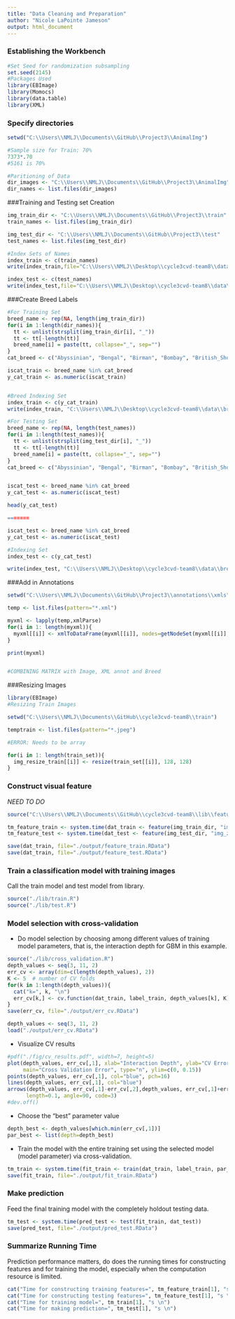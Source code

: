 ---
title: "Data Cleaning and Preparation"
author: "Nicole LaPointe Jameson"
output: html_document
---

### Establishing the Workbench
```{r, message=FALSE}
#Set Seed for randomization subsampling
set.seed(2145)
#Packages Used
library(EBImage)
library(Momocs)
library(data.table)
library(XML)
```

### Specify directories

```{r, eval=FALSE}
setwd("C:\\Users\\NMLJ\\Documents\\GitHub\\Project3\\AnimalImg")

#Sample size for Train: 70%
7373*.70
#5161 is 70%

#Paritioning of Data
dir_images <- "C:\\Users\\NMLJ\\Documents\\GitHub\\Project3\\AnimalImg"
dir_names <- list.files(dir_images)

```

###Training and Testing set Creation
```{r}
img_train_dir <- "C:\\Users\\NMLJ\\Documents\\GitHub\\Project3\\train"
train_names <- list.files(img_train_dir)

img_test_dir <- "C:\\Users\\NMLJ\\Documents\\GitHub\\Project3\\test"
test_names <- list.files(img_test_dir)

#Index Sets of Names
index_train <- c(train_names)
write(index_train,file="C:\\Users\\NMLJ\\Desktop\\cycle3cvd-team8\\data\\index_train.txt")

index_test <- c(test_names)
write(index_test,file="C:\\Users\\NMLJ\\Desktop\\cycle3cvd-team8\\data\\index_test.txt")


```


###Create Breed Labels
```{r}
#For Training Set
breed_name <- rep(NA, length(img_train_dir))
for(i in 1:length(dir_names)){
  tt <- unlist(strsplit(img_train_dir[i], "_"))
  tt <- tt[-length(tt)]
  breed_name[i] = paste(tt, collapse="_", sep="")
}
cat_breed <- c("Abyssinian", "Bengal", "Birman", "Bombay", "British_Shorthair", "Egyptian_Mau", "Maine_Coon", "Persian", "Ragdoll", "Russian_Blue", "Siamese", "Sphynx")

iscat_train <- breed_name %in% cat_breed
y_cat_train <- as.numeric(iscat_train)


#Breed Indexing Set
index_train <- c(y_cat_train)
write(index_train, "C:\\Users\\NMLJ\\Desktop\\cycle3cvd-team8\\data\\breed_index_train.txt")

#For Testing Set
breed_name <- rep(NA, length(test_names))
for(i in 1:length(test_names)){
  tt <- unlist(strsplit(img_test_dir[i], "_"))
  tt <- tt[-length(tt)]
  breed_name[i] = paste(tt, collapse="_", sep="")
}
cat_breed <- c("Abyssinian", "Bengal", "Birman", "Bombay", "British_Shorthair", "Egyptian_Mau", "Maine_Coon", "Persian", "Ragdoll", "Russian_Blue", "Siamese", "Sphynx")


iscat_test <- breed_name %in% cat_breed
y_cat_test <- as.numeric(iscat_test)

head(y_cat_test)

=======

iscat_test <- breed_name %in% cat_breed
y_cat_test <- as.numeric(iscat_test)

#Indexing Set
index_test <- c(y_cat_test)

write(index_test, "C:\\Users\\NMLJ\\Desktop\\cycle3cvd-team8\\data\\breed_index_test.txt")

```
##############################################################

##############################################################

###Add in Annotations

```{r}

setwd("C:\\Users\\NMLJ\\Documents\\GitHub\\Project3\\annotations\\xmls")

temp <- list.files(pattern="*.xml")

myxml <- lapply(temp,xmlParse)
for(i in 1: length(myxml)){
  myxml[[i]] <- xmlToDataFrame(myxml[[i]], nodes=getNodeSet(myxml[[i]],"//annotation/object/bndbox"))
}

print(myxml)


#COMBINING MATRIX with Image, XML annot and Breed

```


###Resizing Images


```{r}
library(EBImage)
#Resizing Train Images

setwd("C:\\Users\\NMLJ\\Documents\\GitHub\\cycle3cvd-team8\\train")

temptrain <- list.files(pattern="*.jpeg")

#ERROR: Needs to be array

for(i in 1: length(train_set)){
  img_resize_train[[i]] <- resize(train_set[[i]], 128, 128)
}


```



### Construct visual feature

*NEED TO DO*

```{r}
source("C:\\Users\\NMLJ\\Documents\\GitHub\\cycle3cvd-team8\\lib\\feature.R")

tm_feature_train <- system.time(dat_train <- feature(img_train_dir, "img_zip_train"))
tm_feature_test <- system.time(dat_test <- feature(img_test_dir, "img_zip_test"))

save(dat_train, file="./output/feature_train.RData")
save(dat_train, file="./output/feature_test.RData")

```

### Train a classification model with training images
Call the train model and test model from library. 
```{r}
source("./lib/train.R")
source("./lib/test.R")
```

### Model selection with cross-validation
* Do model selection by choosing among different values of training model parameters, that is, the interaction depth for GBM in this example. 
```{r, eval=FALSE}
source("./lib/cross_validation.R")
depth_values <- seq(3, 11, 2)
err_cv <- array(dim=c(length(depth_values), 2))
K <- 5  # number of CV folds
for(k in 1:length(depth_values)){
  cat("k=", k, "\n")
  err_cv[k,] <- cv.function(dat_train, label_train, depth_values[k], K)
}
save(err_cv, file="./output/err_cv.RData")
```

```{r, echo=FALSE}
depth_values <- seq(3, 11, 2)
load("./output/err_cv.RData")
```

* Visualize CV results
```{r}
#pdf("./fig/cv_results.pdf", width=7, height=5)
plot(depth_values, err_cv[,1], xlab="Interaction Depth", ylab="CV Error",
     main="Cross Validation Error", type="n", ylim=c(0, 0.15))
points(depth_values, err_cv[,1], col="blue", pch=16)
lines(depth_values, err_cv[,1], col="blue")
arrows(depth_values, err_cv[,1]-err_cv[,2],depth_values, err_cv[,1]+err_cv[,2], 
      length=0.1, angle=90, code=3)
#dev.off()
```

* Choose the "best" parameter value
```{r}
depth_best <- depth_values[which.min(err_cv[,1])]
par_best <- list(depth=depth_best)
```

* Train the model with the entire training set using the selected model (model parameter) via cross-validation.
```{r}
tm_train <- system.time(fit_train <- train(dat_train, label_train, par_best))
save(fit_train, file="./output/fit_train.RData")
```

### Make prediction 
Feed the final training model with the completely holdout testing data. 
```{r}
tm_test <- system.time(pred_test <- test(fit_train, dat_test))
save(pred_test, file="./output/pred_test.RData")
```

### Summarize Running Time
Prediction performance matters, do does the running times for constructing features and for training the model, especially when the computation resource is limited. 
```{r}
cat("Time for constructing training features=", tm_feature_train[1], "s \n")
cat("Time for constructing testing features=", tm_feature_test[1], "s \n")
cat("Time for training model=", tm_train[1], "s \n")
cat("Time for making prediction=", tm_test[1], "s \n")
```